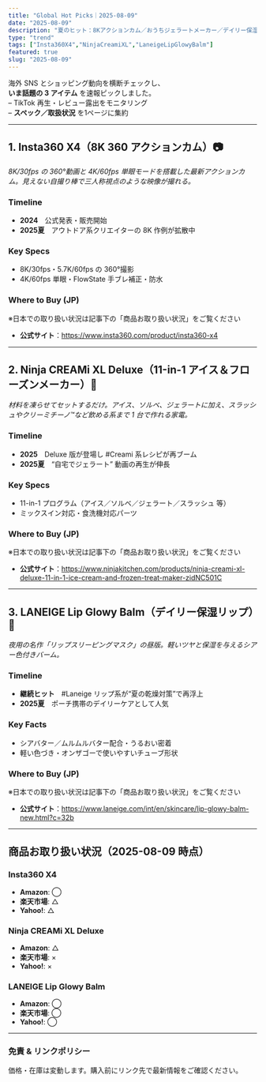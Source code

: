 ```yaml
---
title: "Global Hot Picks｜2025-08-09"
date: "2025-08-09"
description: "夏のヒット：8Kアクションカム／おうちジェラートメーカー／デイリー保湿リップ。"
type: "trend"
tags: ["Insta360X4","NinjaCreamiXL","LaneigeLipGlowyBalm"]
featured: true
slug: "2025-08-09"
---
```


海外 SNS とショッピング動向を横断チェックし、  
**いま話題の 3 アイテム** を速報ピックしました。  
– TikTok 再生・レビュー露出をモニタリング  
– **スペック／取扱状況** を1ページに集約

---

## 1. Insta360 **X4**（8K 360 アクションカム）📷
_8K/30fps の 360°動画と 4K/60fps 単眼モードを搭載した最新アクションカム。見えない自撮り棒で三人称視点のような映像が撮れる。_

### Timeline
- **2024**　公式発表・販売開始  
- **2025夏**　アウトドア系クリエイターの 8K 作例が拡散中

### Key Specs
- 8K/30fps・5.7K/60fps の 360°撮影  
- 4K/60fps 単眼・FlowState 手ブレ補正・防水

### Where to Buy (JP)
※日本での取り扱い状況は記事下の「商品お取り扱い状況」をご覧ください  
- **公式サイト**：<https://www.insta360.com/product/insta360-x4>

---

## 2. Ninja **CREAMi XL Deluxe**（11-in-1 アイス＆フローズンメーカー）🍨
_材料を凍らせてセットするだけ。アイス、ソルベ、ジェラートに加え、スラッシュやクリーミチーノ™など飲める系まで 1 台で作れる家電。_

### Timeline
- **2025**　Deluxe 版が登場し #Creami 系レシピが再ブーム  
- **2025夏**　“自宅でジェラート” 動画の再生が伸長

### Key Specs
- 11-in-1 プログラム（アイス／ソルベ／ジェラート／スラッシュ 等）  
- ミックスイン対応・食洗機対応パーツ

### Where to Buy (JP)
※日本での取り扱い状況は記事下の「商品お取り扱い状況」をご覧ください  
- **公式サイト**：<https://www.ninjakitchen.com/products/ninja-creami-xl-deluxe-11-in-1-ice-cream-and-frozen-treat-maker-zidNC501C>

---

## 3. LANEIGE **Lip Glowy Balm**（デイリー保湿リップ）💄
_夜用の名作「リップスリーピングマスク」の昼版。軽いツヤと保湿を与えるシアー色付きバーム。_

### Timeline
- **継続ヒット**　#Laneige リップ系が“夏の乾燥対策”で再浮上  
- **2025夏**　ポーチ携帯のデイリーケアとして人気

### Key Facts
- シアバター／ムルムルバター配合・うるおい密着  
- 軽い色づき・オンザゴーで使いやすいチューブ形状

### Where to Buy (JP)
※日本での取り扱い状況は記事下の「商品お取り扱い状況」をご覧ください  
- **公式サイト**：<https://www.laneige.com/int/en/skincare/lip-glowy-balm-new.html?c=32b>

---

## 商品お取り扱い状況（2025-08-09 時点）

### Insta360 X4
- **Amazon**: ◯  
- **楽天市場**: △  
- **Yahoo!**: △  

### Ninja CREAMi XL Deluxe
- **Amazon**: △  
- **楽天市場**: ×  
- **Yahoo!**: ×  

### LANEIGE Lip Glowy Balm
- **Amazon**: ◯  
- **楽天市場**: ◯  
- **Yahoo!**: ◯  

---

### 免責 & リンクポリシー
価格・在庫は変動します。購入前にリンク先で最新情報をご確認ください。
